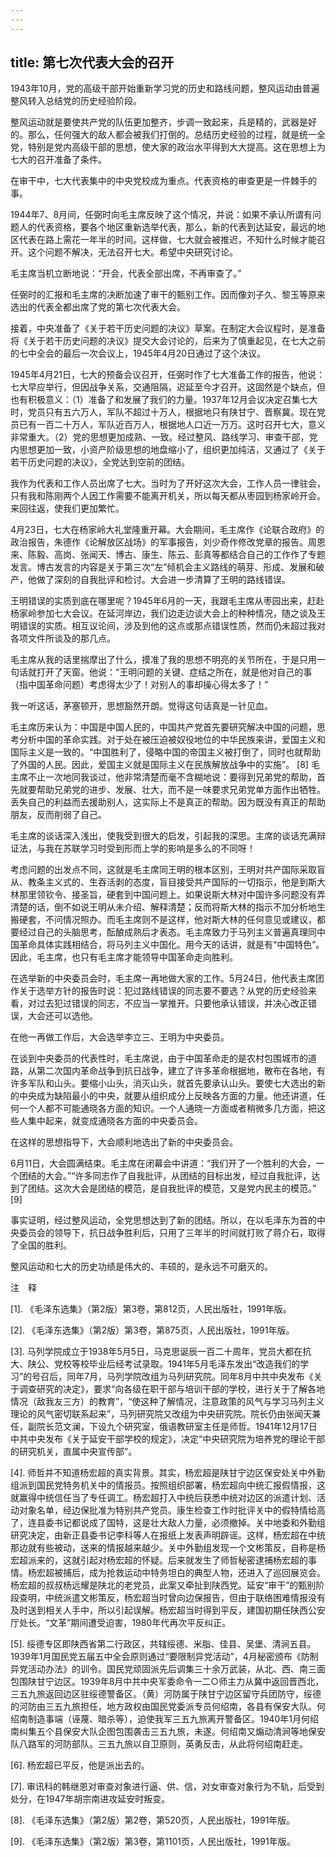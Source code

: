 ```yaml
---
---
---
```

title: 第七次代表大会的召开
---





1943年10月，党的高级干部开始重新学习党的历史和路线问题，整风运动由普遍整风转入总结党的历史经验阶段。

整风运动就是要使共产党的队伍更加整齐，步调一致起来，兵是精的，武器是好的。那么，任何强大的敌人都会被我们打倒的。总结历史经验的过程，就是统一全党，特别是党内高级干部的思想，使大家的政治水平得到大大提高。这在思想上为七大的召开准备了条件。

在审干中，七大代表集中的中央党校成为重点。代表资格的审查更是一件棘手的事。

1944年7、8月间，任弼时向毛主席反映了这个情况，并说：如果不承认所谓有问题人的代表资格，要各个地区重新选举代表，那么，新的代表到达延安，最远的地区代表在路上需花一年半的时间。这样做，七大就会被推迟，不知什么时候才能召开。这个问题不解决，无法召开七大。希望中央研究讨论。

毛主席当机立断地说：“开会，代表全部出席，不再审查了。”

任弼时的汇报和毛主席的决断加速了审干的甄别工作。因而像刘子久、黎玉等原来选出的代表全都出席了党的第七次代表大会。

接着，中央准备了《关于若干历史问题的决议》草案。在制定大会议程时，是准备将《关于若干历史问题的决议》提交大会讨论的，后来为了慎重起见，在七大之前的七中全会的最后一次会议上，1945年4月20日通过了这个决议。

1945年4月21日，七大的预备会议召开，任弼时作了七大准备工作的报告，他说：七大早应举行，但因战争关系，交通阻隔，迟延至今才召开。这固然是个缺点，但也有积极意义：（1）准备了和发展了我们的力量。1937年12月会议决定召集七大时，党员只有五六万人，军队不超过十万人，根据地只有陕甘宁、晋察冀。现在党员已有一百二十万人，军队近百万人，根据地人口近一万万。这时召开七大，意义非常重大。（2）党的思想更加成熟、一致。经过整风、路线学习、审查干部，党内思想更加一致，小资产阶级思想的地盘缩小了，组织更加纯洁，又通过了《关于若干历史问题的决议》，全党达到空前的团结。

我作为代表和工作人员出席了七大。当时为了开好这次大会，工作人员一律驻会，只有我和陈刚两个人因工作需要不能离开机关，所以每天都从枣园到杨家岭开会。来回往返，使我们更加繁忙。

4月23日，七大在杨家岭大礼堂隆重开幕。大会期间，毛主席作《论联合政府》的政治报告，朱德作《论解放区战场》的军事报告，刘少奇作修改党章的报告。周恩来、陈毅、高岗、张闻天、博古、康生、陈云、彭真等都结合自己的工作作了专题发言。博古发言的内容是关于第三次“左”倾机会主义路线的萌芽、形成、发展和破产，他做了深刻的自我批评和检讨。大会进一步清算了王明的路线错误。

王明错误的实质到底在哪里呢？1945年6月的一天，我跟毛主席从枣园出来，赶赴杨家岭参加七大会议。在延河岸边，我们边走边谈大会上的种种情况，随之谈及王明错误的实质。相互议论间，涉及到他的这点或那点错误性质，然而仍未超过我对各项文件所谈及的那几点。

毛主席从我的话里揣摩出了什么，摸准了我的思想不明亮的关节所在，于是只用一句话就打开了天窗。他说：“王明问题的关键、症结之所在，就是他对自己的事（指中国革命问题）考虑得太少了！对别人的事却操心得太多了！”

我一听这话，茅塞顿开，思想豁然开朗。觉得这句话真是一针见血。

毛主席历来认为：中国是中国人民的，中国共产党首先要研究解决中国的问题，思考分析中国的革命实践。对于处在被压迫被奴役地位的中华民族来讲，爱国主义和国际主义是一致的。“中国胜利了，侵略中国的帝国主义被打倒了，同时也就帮助了外国的人民。因此，爱国主义就是国际主义在民族解放战争中的实施”。 [8] 毛主席不止一次地同我谈过，他非常清楚而毫不含糊地说：要得到兄弟党的帮助，首先就要帮助兄弟党的进步、发展、壮大，而不是一味要求兄弟党单方面作出牺牲。丢失自己的利益而去援助别人，这实际上不是真正的帮助。因为既没有真正的帮助朋友，反而削弱了自己。

毛主席的谈话深入浅出，使我受到很大的启发，引起我的深思。主席的谈话充满辩证法，与我在苏联学习时受到形而上学的影响是多么的不同呀！

考虑问题的出发点不同，这就是毛主席同王明的根本区别，王明对共产国际采取盲从、教条主义式的、生吞活剥的态度，盲目接受共产国际的一切指示，他是到斯大林那里领钦令、接圣旨，硬套到中国问题上。如果说斯大林对中国许多问题没有弄清楚的话，倒不如说王明从未介绍、解释清楚；反而将斯大林的指示不加分析地生搬硬套，不问情况照办。而毛主席则不是这样，他对斯大林的任何意见或建议，都要经过自己的头脑思考，酝酿成熟后才表态。毛主席致力于马列主义普遍真理同中国革命具体实践相结合，将马列主义中国化。用今天的话讲，就是有“中国特色”。因此，毛主席，也只有毛主席才能领导中国革命走向胜利。

在选举新的中央委员会时，毛主席一再地做大家的工作。5月24日，他代表主席团作关于选举方针的报告时说：犯过路线错误的同志要不要选？从党的历史经验来看，对过去犯过错误的同志，不应当一掌推开。只要他承认错误，并决心改正错误，大会还可以选他。

在他一再做工作后，大会选举李立三、王明为中央委员。

在谈到中央委员的代表性时，毛主席说，由于中国革命走的是农村包围城市的道路，从第二次国内革命战争到抗日战争，建立了许多革命根据地，散布在各地，有许多军队和山头。要缩小山头，消灭山头，就首先要承认山头。要使七大选出的新的中央成为缺陷最小的中央，就要从组织成分上反映各方面的力量。他还讲道，任何一个人都不可能通晓各方面的知识。一个人通晓一方面或者稍微多几方面，把这些人集中起来，就变成通晓各方面的中央委员会。

在这样的思想指导下，大会顺利地选出了新的中央委员会。

6月11日，大会圆满结束。毛主席在闭幕会中讲道：“我们开了一个胜利的大会，一个团结的大会。”“许多同志作了自我批评，从团结的目标出发，经过自我批评，达到了团结。这次大会是团结的模范，是自我批评的模范，又是党内民主的模范。” [9]

事实证明，经过整风运动，全党思想达到了新的团结。所以，在以毛泽东为首的中央委员会的领导下，抗日战争胜利后，只用了三年半的时间就打败了蒋介石，取得了全国的胜利。

整风运动和七大的历史功绩是伟大的、丰硕的，是永远不可磨灭的。

注　释

[1]. 《毛泽东选集》（第2版）第3卷，第812页，人民出版社，1991年版。

[2]. 《毛泽东选集》（第2版）第3卷，第875页，人民出版社，1991年版。

[3]. 马列学院成立于1938年5月5日，马克思诞辰一百二十周年，党员大都在抗大、陕公、党校等校毕业后经考试录取。1941年5月毛泽东发出“改造我们的学习”的号召后，同年7月，马列学院改组为马列研究院。同年8月中共中央发布《关于调查研究的决定》，要求“向各级在职干部与培训干部的学校，进行关于了解各地情况（敌我友三方）的教育”，“使这种了解情况，注意政策的风气与学习马列主义理论的风气密切联系起来”，马列研究院又改组为中央研究院。院长仍由张闻天兼任，副院长范文澜，下设九个研究室，俄语教研室主任是师哲。1941年12月17日中共中央发布《关于延安干部学校的规定》，决定“中央研究院为培养党的理论干部的研究机关，直属中央宣传部”。

[4]. 师哲并不知道杨宏超的真实背景。其实，杨宏超是陕甘宁边区保安处关中外勤组派到国民党特务机关中的情报员。按照组织部署，杨宏超向中统汇报假情报，这就赢得中统信任当了专任调工。杨宏超打入中统后获悉中统对边区的派遣计划、活动对象名单，经边保批准为特别共产党员。康生检查工作时批评关中的假特情给高了，连县委书记都说成了国特，这是壮大敌人力量，必须撤掉。关中地委和外勤组研究决定，由新正县委书记李科等人在报纸上发表声明辟谣。这样，杨宏超在中统那边就有些被动，送来的情报越来越少。关中外勤组发现一个文彬策反，自称是杨宏超派来的，这就引起对杨宏超的怀疑。后来就发生了师哲秘密逮捕杨宏超的事情。杨宏超被捕后，成为抢救运动中特务坦白的典型人物，还进入了巡回展览会。杨宏超的叔叔杨远耀是陕北的老党员，此案又牵扯到陕西党。延安“审干”的甄别阶段查明，中统派遣文彬策反，杨宏超当时曾向边保报告，但由于联络困难情报没有及时送到相关人手中，所以引起误解。杨宏超当时得到平反，建国初期任陕西公安厅处长。“文革”期间遭受迫害，1980年代再次平反纠正。

[5]. 绥德专区即陕西省第二行政区，共辖绥德、米脂、佳县、吴堡、清涧五县。1939年1月国民党五届五中全会原则通过“要限制异党活动”，4月秘密颁布《防制异党活动办法》的训令。国民党顽固派先后调集三十余万武装，从北、西、南三面包围陕甘宁边区。1939年8月中共中央军委命令一二○师主力从冀中返回晋西北，三五九旅返回边区驻绥德警备区。（黄）河防属于陕甘宁边区留守兵团防守，绥德的河防由三五九旅担任，地方政权由国民党委派专员何绍南，各县有保安大队。何绍南制造事端（诬蔑、暗杀等），迫使我军三五九旅离开警备区。1940年1月何绍南纠集五个县保安大队企图包围袭击三五九旅，未遂。何绍南又煽动清涧等地保安队八路军的河防部队。三五九旅以自卫原则，英勇反击，从此将何绍南赶走。

[6]. 杨宏超已平反，他是派出去的。

[7]. 审讯科的韩继恩对审查对象进行逼、供、信，对女审查对象行为不轨，后受到处分，在1947年胡宗南进攻延安时叛变。

[8]. 《毛泽东选集》（第2版）第2卷，第520页，人民出版社，1991年版。

[9]. 《毛泽东选集》（第2版）第3卷，第1101页，人民出版社，1991年版。